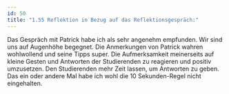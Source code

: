 ```yaml
---
id: 50
title: "1.55 Reflektion in Bezug auf das Reflektionsgespräch:"
---
```


Das Gespräch mit Patrick habe ich als sehr angenehm empfunden. Wir sind uns auf Augenhöhe begegnet. Die Anmerkungen von Patrick wahren wohlwollend und seine Tipps super. Die Aufmerksamkeit meinerseits auf kleine Gesten und Antworten der Studierenden zu reagieren und positiv umzusetzen. Den Studierenden mehr Zeit lassen, um Antworten zu geben. Das ein oder andere Mal habe ich wohl die 10 Sekunden-Regel nicht eingehalten. 


